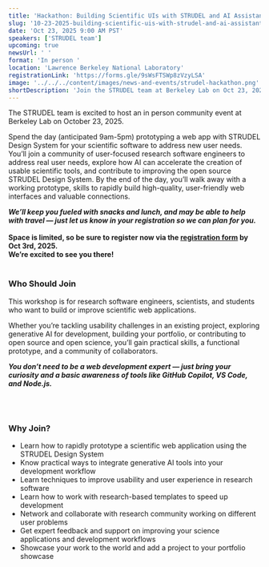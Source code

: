 ```yaml
---
title: 'Hackathon: Building Scientific UIs with STRUDEL and AI Assistants'
slug: '10-23-2025-building-scientific-uis-with-strudel-and-ai-assistants'
date: 'Oct 23, 2025 9:00 AM PST'
speakers: ['STRUDEL team']
upcoming: true
newsUrl: ' '
format: 'In person '
location: 'Lawrence Berkeley National Laboratory'
registrationLink: 'https://forms.gle/9sWsFTSWp8zVzyLSA'
image: '../../../content/images/news-and-events/strudel-hackathon.png'
shortDescription: 'Join the STRUDEL team at Berkeley Lab on Oct 23, 2025, for an in-person hackathon to build scientific web UIs using STRUDEL Design System and generative AI coding tools. No expert web dev skills needed, just curiosity and familiarity with GitHub Copilot, VS Code, and Node.js.'
---
```


The STRUDEL team is excited to host an in person community event at Berkeley Lab on October 23, 2025.

Spend the day (anticipated 9am-5pm) prototyping a web app with STRUDEL Design System for your scientific software to address new user needs. You’ll join a community of user-focused research software engineers to address real user needs, explore how AI can accelerate the creation of usable scientific tools, and contribute to improving the open source STRUDEL Design System. By the end of the day, you’ll walk away with a working prototype, skills to rapidly build high-quality, user-friendly web interfaces and valuable connections.


<b><i>We’ll keep you fueled with snacks and lunch, and may be able to help with travel — just let us know in your registration so we can plan for you.</i></b>
<br/><br/>
<b>Space is limited, so be sure to register now via the [registration form](https://forms.gle/9sWsFTSWp8zVzyLSA) by Oct 3rd, 2025. <br/>We’re excited to see you there!</b>
<br/><br/>
### Who Should Join

This workshop is for research software engineers, scientists, and students who want to build or improve scientific web applications. 

Whether you’re tackling usability challenges in an existing project, exploring generative AI for development, building your portfolio, or contributing to open source and open science, you’ll gain practical skills, a functional prototype, and a community of collaborators. 

<b><i>You don’t need to be a web development expert — just bring your curiosity and a basic awareness of tools like GitHub Copilot, VS Code, and Node.js.</i></b>

<br/><br/>
### Why Join?

- Learn how to rapidly prototype a scientific web application using the STRUDEL Design System
- Know practical ways to integrate generative AI tools into your development workflow
- Learn techniques to improve usability and user experience in research software
- Learn how to work with research-based templates to speed up development
- Network and collaborate with research community working on different user problems
- Get expert feedback and support on improving your science applications and development workflows
- Showcase your work to the world and add a project to your portfolio showcase

